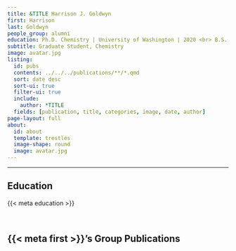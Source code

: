```yaml
---
title: &TITLE Harrison J. Goldwyn
first: Harrison
last: Goldwyn
people_group: alumni
education: Ph.D. Chemistry | University of Washington | 2020 <br> B.S. Physics| UC Santa Barbara
subtitle: Graduate Student, Chemistry
image: avatar.jpg
listing:
  id: pubs
  contents: ../../../publications/**/*.qmd
  sort: date desc
  sort-ui: true
  filter-ui: true
  include:
    author: *TITLE
  fields: [publication, title, categories, image, date, author]
page-layout: full
about: 
  id: about
  template: trestles
  image-shape: round
  image: avatar.jpg
---
```


<hr>


:::{#about}



## Education
{{< meta education >}}

<br>

:::

## {{< meta first >}}'s Group Publications

:::{#pubs}
:::

